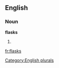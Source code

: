 
==English==

===Noun===
'''flasks'''

# {{plural of|[[flask]]}}

[[Category:English plurals]]

[[fr:flasks]]